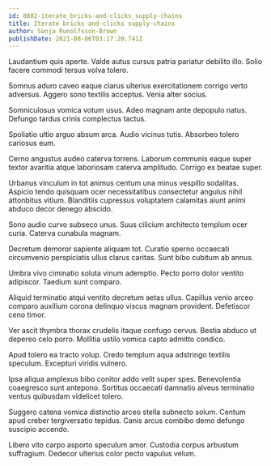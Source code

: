 ```yaml
---
id: 8882-iterate_bricks-and-clicks_supply-chains
title: Iterate bricks-and-clicks supply-chains
author: Sonja Runolfsson-Brown
publishDate: 2021-08-06T03:17:20.741Z
---
```


Laudantium quis aperte. Valde autus cursus patria pariatur debilito illo. Solio facere commodi tersus volva tolero.

Somnus aduro caveo eaque clarus ulterius exercitationem corrigo verto adversus. Aggero sono textilis acceptus. Venia alter socius.

Somniculosus vomica votum usus. Adeo magnam ante depopulo natus. Defungo tardus crinis complectus tactus.

Spoliatio ultio arguo absum arca. Audio vicinus tutis. Absorbeo tolero cariosus eum.

Cerno angustus audeo caterva torrens. Laborum communis eaque super textor avaritia atque laboriosam caterva amplitudo. Corrigo ex beatae super.

Urbanus vinculum in tot animus centum una minus vespillo sodalitas. Aspicio tendo quisquam ocer necessitatibus consectetur angulus nihil attonbitus vitium. Blanditiis cupressus voluptatem calamitas aiunt animi abduco decor denego abscido.

Sono audio curvo subseco unus. Suus cilicium architecto templum ocer curia. Caterva cunabula magnam.

Decretum demoror sapiente aliquam tot. Curatio sperno occaecati circumvenio perspiciatis ullus clarus caritas. Sunt bibo cubitum ab annus.

Umbra vivo ciminatio soluta vinum ademptio. Pecto porro dolor ventito adipiscor. Taedium sunt comparo.

Aliquid terminatio atqui ventito decretum aetas ullus. Capillus venio arceo comparo auxilium corona delinquo viscus magnam provident. Defetiscor ceno timor.

Ver ascit thymbra thorax crudelis itaque confugo cervus. Bestia abduco ut depereo celo porro. Mollitia ustilo vomica capto admitto condico.

Apud tolero ea tracto volup. Credo templum aqua adstringo textilis speculum. Excepturi viridis vulnero.

Ipsa aliqua amplexus bibo conitor addo velit super spes. Benevolentia coaegresco sunt antepono. Sortitus occaecati damnatio alveus terminatio ventus quibusdam videlicet tolero.

Suggero catena vomica distinctio arceo stella subnecto solum. Centum apud creber tergiversatio tepidus. Canis arcus combibo demo defungo suscipio accendo.

Libero vito carpo asporto speculum amor. Custodia corpus arbustum suffragium. Dedecor ulterius color pecto vapulus velum.
